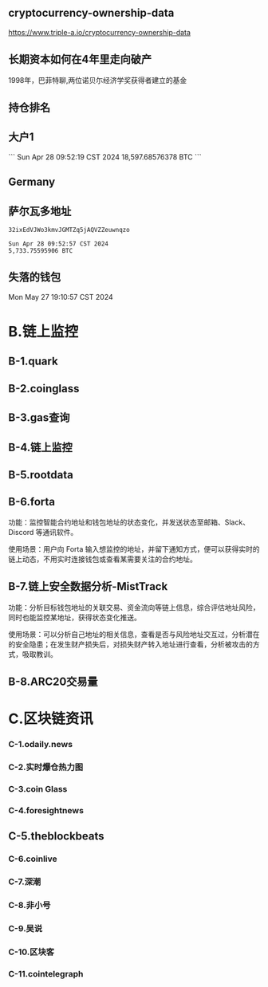 
## cryptocurrency-ownership-data
https://www.triple-a.io/cryptocurrency-ownership-data

## 长期资本如何在4年里走向破产
1998年，巴菲特聊,两位诺贝尓经济学奖获得者建立的基金

<LinkRender alt='长期资本如何在4年里走向破产' path='https://x.com/0xUnicorn/status/1805532243492061391' />

## 持仓排名
<LinkRender alt='持仓排名' path='https://www.coincarp.com/zh-tw/currencies/bitcoin/richlist/' />

## 大户1
<LinkRender alt='大户1' path='https://bitinfocharts.com/bitcoin/address/bc1qtrxc0use4hlm7fl0j6t37z7qlwl5eppj8lywz6' />
```
Sun Apr 28 09:52:19 CST 2024
18,597.68576378 BTC
```

<LinkRender alt='大户2' path='https://bitinfocharts.com/bitcoin/address/36LMbBpvUHNsG1tfteuEXmpdMK408Rh8n1' />

## Germany
<LinkRender alt='Germany' path='https://platform.arkhamintelligence.com/explorer/entity/germany' />

## 萨尔瓦多地址
```
32ixEdVJWo3kmvJGMTZq5jAQVZZeuwnqzo
```

<LinkRender alt='萨尔瓦多地址' path='https://bitinfocharts.com/bitcoin/address/32ixEdVJWo3kmvJGMTZq5jAQVZZeuwnqzo' />

```
Sun Apr 28 09:52:57 CST 2024
5,733.75595906 BTC
```

## 失落的钱包
Mon May 27 19:10:57 CST 2024

<LinkRender alt='失落的钱包' path='https://bitinfocharts.com/bitcoin/address/18eY9oWL2mkXCL1VVwPme2NMmAVhX6EfyM' />


# B.链上监控
## B-1.quark
<LinkRender alt='quark' path='https://bitatom.io/token/quark' />

## B-2.coinglass
<LinkRender alt='查看爆仓数据' path='https://www.coinglass.com/zh/LiquidationData' />

<LinkRender alt='多空比' path='https://www.coinglass.com/zh/LongShortRatio' />

<LinkRender alt='查看交易所' path='https://www.coinglass.com/zh/exchanges' />

## B-3.gas查询
<LinkRender alt='etherscan' path='https://etherscan.io/' />

## B-4.链上监控
<LinkRender alt='链上监控' path='https://geniidata.com/flow/live-flow' />

## B-5.rootdata
<LinkRender alt='rootdata' path='https://www.rootdata.com/' />

## B-6.forta
<LinkRender alt='forta' path='https://forta.org' />

功能：监控智能合约地址和钱包地址的状态变化，并发送状态至邮箱、Slack、Discord 等通讯软件。

使用场景：用户向 Forta 输入想监控的地址，并留下通知方式，便可以获得实时的链上动态，不用实时连接钱包或查看某需要关注的合约地址。

## B-7.链上安全数据分析-MistTrack
<LinkRender alt='misttrack' path='https://misttrack.io' />

功能：分析目标钱包地址的关联交易、资金流向等链上信息，综合评估地址风险，同时也能监控某地址，获得状态变化推送。

使用场景：可以分析自己地址的相关信息，查看是否与风险地址交互过，分析潜在的安全隐患；在发生财产损失后，对损失财产转入地址进行查看，分析被攻击的方式，吸取教训。

## B-8.ARC20交易量
<LinkRender alt='持仓排名atomicalmarket' path='https://atomicalmarket.com/' />

# C.区块链资讯
### C-1.odaily.news
<LinkRender alt='newsflash' path='https://www.odaily.news/newsflash' />

<LinkRender alt='odaily.news' path='https://www.odaily.news/' />

### C-2.实时爆仓热力图
<LinkRender alt='LiquidationData' path='https://www.coinglass.com/zh/LiquidationData' />

### C-3.coin Glass
<LinkRender alt='coin Glass' path='https://www.coinglass.com/' />

### C-4.foresightnews
<LinkRender alt='foresightnews' path='https://foresightnews.pro/' />

## C-5.theblockbeats
<LinkRender alt='theblockbeats' path='https://www.theblockbeats.info/news' />

<LinkRender alt='theblockbeats' path='https://www.theblockbeats.info/' />

### C-6.coinlive
<LinkRender alt='coinlive' path='https://www.coinlive.com/' />

### C-7.深潮
<LinkRender alt='深潮精选' path='https://www.techflowpost.com/' />

### C-8.非小号
<LinkRender alt='非小号' path='https://www.feixiaohao.com/news' />

### C-9.吴说
<LinkRender alt='吴说' path='https://www.wublock123.com/' />

### C-10.区块客
<LinkRender alt='区块客' path='https://blockcast.it/' />

### C-11.cointelegraph
<LinkRender alt='cointelegraph' path='https://cn.cointelegraph.com/' />
